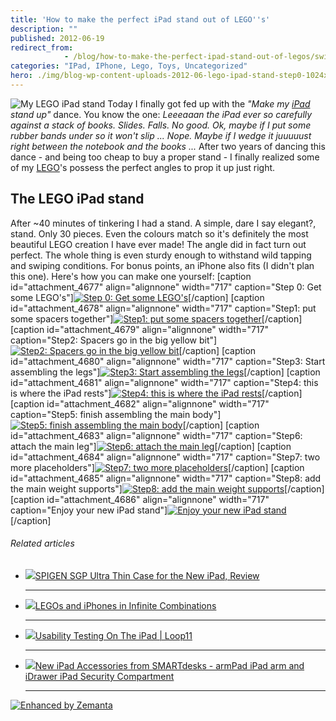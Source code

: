 ```yaml
---
title: 'How to make the perfect iPad stand out of LEGO''s'
description: ""
published: 2012-06-19
redirect_from: 
            - /blog/how-to-make-the-perfect-ipad-stand-out-of-legos/swizec/4676
categories: "IPad, IPhone, Lego, Toys, Uncategorized"
hero: ./img/blog-wp-content-uploads-2012-06-lego-ipad-stand-step0-1024x764.jpg
---
```

![My LEGO iPad stand](http://distilleryimage3.instagram.com/773be45aba2511e18cf91231380fd29b_7.jpg "My LEGO iPad stand") Today I finally got fed up with the _&quot;Make my [iPad](http://www.apple.com/ipad/ "iPad") stand up&quot;_ dance. You know the one: _Leeeaaan the iPad ever so carefully against a stack of books. Slides. Falls. No good._ _Ok, maybe if I put some rubber bands under so it won&#x27;t slip ..._ _Nope._ _Maybe if I wedge it juuuuust right between the notebook and the books ..._ After two years of dancing this dance - and being too cheap to buy a proper stand - I finally realized some of my [LEGO](http://www.lego.com/ "Lego")&#x27;s possess the perfect angles to prop it up just right.

## The LEGO iPad stand

After ~40 minutes of tinkering I had a stand. A simple, dare I say elegant?, stand. Only 30 pieces. Even the colours match so it&#x27;s definitely the most beautiful LEGO creation I have ever made! The angle did in fact turn out perfect. The whole thing is even sturdy enough to withstand wild tapping and swiping conditions. For bonus points, an iPhone also fits (I didn&#x27;t plan this one). Here&#x27;s how you can make one yourself: \[caption id=&quot;attachment_4677&quot; align=&quot;alignnone&quot; width=&quot;717&quot; caption=&quot;Step 0: Get some LEGO&#x27;s&quot;][![Step 0: Get some LEGO's](./img/blog-wp-content-uploads-2012-06-lego-ipad-stand-step0-1024x764.jpg "Step 0: Get some LEGO's")](http://swizec.com/blog/wp-content/uploads/2012/06/lego-ipad-stand-step0.jpg)\[/caption] \[caption id=&quot;attachment_4678&quot; align=&quot;alignnone&quot; width=&quot;717&quot; caption=&quot;Step1: put some spacers together&quot;][![Step1: put some spacers together](./img/blog-wp-content-uploads-2012-06-lego-ipad-stand-step1-1024x764.jpg "Step1: put some spacers together")](http://swizec.com/blog/wp-content/uploads/2012/06/lego-ipad-stand-step1.jpg)\[/caption] \[caption id=&quot;attachment_4679&quot; align=&quot;alignnone&quot; width=&quot;717&quot; caption=&quot;Step2: Spacers go in the big yellow bit&quot;][![Step2: Spacers go in the big yellow bit](./img/blog-wp-content-uploads-2012-06-lego-ipad-stand-step2-1024x764.jpg "Step2: Spacers go in the big yellow bit")](http://swizec.com/blog/wp-content/uploads/2012/06/lego-ipad-stand-step2.jpg)\[/caption] \[caption id=&quot;attachment_4680&quot; align=&quot;alignnone&quot; width=&quot;717&quot; caption=&quot;Step3: Start assembling the legs&quot;][![Step3: Start assembling the legs](./img/blog-wp-content-uploads-2012-06-lego-ipad-stand-step3-1024x764.jpg "Step3: Start assembling the legs")](http://swizec.com/blog/wp-content/uploads/2012/06/lego-ipad-stand-step3.jpg)\[/caption] \[caption id=&quot;attachment_4681&quot; align=&quot;alignnone&quot; width=&quot;717&quot; caption=&quot;Step4: this is where the iPad rests&quot;][![Step4: this is where the iPad rests](./img/blog-wp-content-uploads-2012-06-lego-ipad-stand-step4-1024x764.jpg "Step4: this is where the iPad rests")](http://swizec.com/blog/wp-content/uploads/2012/06/lego-ipad-stand-step4.jpg)\[/caption] \[caption id=&quot;attachment_4682&quot; align=&quot;alignnone&quot; width=&quot;717&quot; caption=&quot;Step5: finish assembling the main body&quot;][![Step5: finish assembling the main body](./img/blog-wp-content-uploads-2012-06-lego-ipad-stand-step5-1024x764.jpg "Step5: finish assembling the main body")](http://swizec.com/blog/wp-content/uploads/2012/06/lego-ipad-stand-step5.jpg)\[/caption] \[caption id=&quot;attachment_4683&quot; align=&quot;alignnone&quot; width=&quot;717&quot; caption=&quot;Step6: attach the main leg&quot;][![Step6: attach the main leg](./img/blog-wp-content-uploads-2012-06-lego-ipad-stand-step6-1024x764.jpg "Step6: attach the main leg")](http://swizec.com/blog/wp-content/uploads/2012/06/lego-ipad-stand-step6.jpg)\[/caption] \[caption id=&quot;attachment_4684&quot; align=&quot;alignnone&quot; width=&quot;717&quot; caption=&quot;Step7: two more placeholders&quot;][![Step7: two more placeholders](./img/blog-wp-content-uploads-2012-06-lego-ipad-stand-step7-1024x764.jpg "Step7: two more placeholders")](http://swizec.com/blog/wp-content/uploads/2012/06/lego-ipad-stand-step7.jpg)\[/caption] \[caption id=&quot;attachment_4685&quot; align=&quot;alignnone&quot; width=&quot;717&quot; caption=&quot;Step8: add the main weight supports&quot;][![Step8: add the main weight supports](./img/blog-wp-content-uploads-2012-06-lego-ipad-stand-step8-1024x764.jpg "Step8: add the main weight supports")](http://swizec.com/blog/wp-content/uploads/2012/06/lego-ipad-stand-step8.jpg)\[/caption] \[caption id=&quot;attachment_4686&quot; align=&quot;alignnone&quot; width=&quot;717&quot; caption=&quot;Enjoy your new iPad stand&quot;][![Enjoy your new iPad stand](./img/blog-wp-content-uploads-2012-06-lego-ipad-stand-done-1024x764.jpg "Enjoy your new iPad stand")](http://swizec.com/blog/wp-content/uploads/2012/06/lego-ipad-stand-done.jpg)\[/caption]

###### Related articles

- [![](http://i.zemanta.com/95108048_80_80.jpg)](http://www.geardiary.com/2012/06/18/spigen-sgp-ultra-thin-case-for-the-new-ipad-review/)[SPIGEN SGP Ultra Thin Case for the New iPad, Review](http://www.geardiary.com/2012/06/18/spigen-sgp-ultra-thin-case-for-the-new-ipad-review/)

  ***

- [![](http://i.zemanta.com/95012276_80_80.jpg)](http://techie-buzz.com/innovations/legos-iphones.html)[LEGOs and iPhones in Infinite Combinations](http://techie-buzz.com/innovations/legos-iphones.html)

  ***

- [![](http://i.zemanta.com/noimg_07_80_80.jpg)](http://www.loop11.com/testing-on-ipad/)[Usability Testing On The iPad | Loop11](http://www.loop11.com/testing-on-ipad/)

  ***

- [![](http://i.zemanta.com/noimg_20_80_80.jpg)](http://www.prweb.com/releases/2012/6/prweb9580848.htm)[New iPad Accessories from SMARTdesks - armPad iPad arm and iDrawer iPad Security Compartment](http://www.prweb.com/releases/2012/6/prweb9580848.htm)

  ***

[![Enhanced by Zemanta](http://img.zemanta.com/zemified_e.png?x-id=8bb28ada-4ac1-414e-baba-677051861028)](http://www.zemanta.com/?px "Enhanced by Zemanta")
